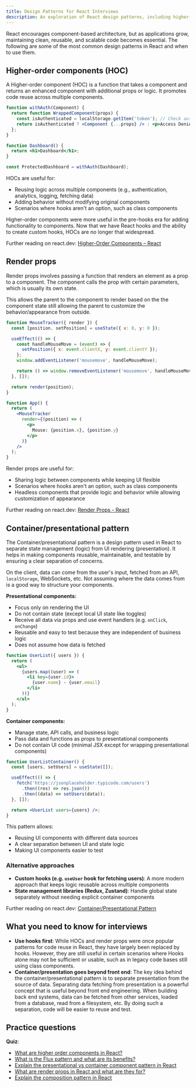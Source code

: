 ```yaml
---
title: Design Patterns for React Interviews
description: An exploration of React design patterns, including higher-order components, render props, and container/presentational patterns, to help you build clean, reusable, and scalable applications
---
```


React encourages component-based architecture, but as applications grow, maintaining clean, reusable, and scalable code becomes essential. The following are some of the most common design patterns in React and when to use them.

## Higher-order components (HOC)

A Higher-order component (HOC) is a function that takes a component and returns an enhanced component with additional props or logic. It promotes code reuse across multiple components.

```jsx
function withAuth(Component) {
  return function WrappedComponent(props) {
    const isAuthenticated = localStorage.getItem('token'); // Check auth status
    return isAuthenticated ? <Component {...props} /> : <p>Access Denied</p>;
  };
}

function Dashboard() {
  return <h1>Dashboard</h1>;
}

const ProtectedDashboard = withAuth(Dashboard);
```

HOCs are useful for:

- Reusing logic across multiple components (e.g., authentication, analytics, logging, fetching data)
- Adding behavior without modifying original components
- Scenarios where hooks aren't an option, such as class components

Higher-order components were more useful in the pre-hooks era for adding functionality to components. Now that we have React hooks and the ability to create custom hooks, HOCs are no longer that widespread.

Further reading on react.dev: [Higher-Order Components – React](https://www.patterns.dev/react/hoc-pattern/)

## Render props

Render props involves passing a function that renders an element as a prop to a component. The component calls the prop with certain parameters, which is usually its own state.

This allows the parent to the component to render based on the the component state still allowing the parent to customize the behavior/appearance from outside.

```jsx
function MouseTracker({ render }) {
  const [position, setPosition] = useState({ x: 0, y: 0 });

  useEffect(() => {
    const handleMouseMove = (event) => {
      setPosition({ x: event.clientX, y: event.clientY });
    };
    window.addEventListener('mousemove', handleMouseMove);

    return () => window.removeEventListener('mousemove', handleMouseMove);
  }, []);

  return render(position);
}

function App() {
  return (
    <MouseTracker
      render={(position) => (
        <p>
          Mouse: {position.x}, {position.y}
        </p>
      )}
    />
  );
}
```

Render props are useful for:

- Sharing logic between components while keeping UI flexible
- Scenarios where hooks aren't an option, such as class components
- Headless components that provide logic and behavior while allowing customization of appearance

Further reading on react.dev: [Render Props - React](https://www.patterns.dev/react/render-props-pattern/)

## Container/presentational pattern

The Container/presentational pattern is a design pattern used in React to separate state management (logic) from UI rendering (presentation). It helps in making components reusable, maintainable, and testable by ensuring a clear separation of concerns.

On the client, data can come from the user's input, fetched from an API, `localStorage`, WebSockets, etc. Not assuming where the data comes from is a good way to structure your components.

**Presentational components:**

- Focus only on rendering the UI
- Do not contain state (except local UI state like toggles)
- Receive all data via props and use event handlers (e.g. `onClick`, `onChange`)
- Reusable and easy to test because they are independent of business logic
- Does not assume how data is fetched

```jsx
function UserList({ users }) {
  return (
    <ul>
      {users.map((user) => (
        <li key={user.id}>
          {user.name} - {user.email}
        </li>
      ))}
    </ul>
  );
}
```

**Container components:**

- Manage state, API calls, and business logic
- Pass data and functions as props to presentational components
- Do not contain UI code (minimal JSX except for wrapping presentational components)

```jsx
function UserListContainer() {
  const [users, setUsers] = useState([]);

  useEffect(() => {
    fetch('https://jsonplaceholder.typicode.com/users')
      .then((res) => res.json())
      .then((data) => setUsers(data));
  }, []);

  return <UserList users={users} />;
}
```

This pattern allows:

- Reusing UI components with different data sources
- A clear separation between UI and state logic
- Making UI components easier to test

### Alternative approaches

- **Custom hooks (e.g. `useUser` hook for fetching users)**: A more modern approach that keeps logic reusable across multiple components
- **State management libraries (Redux, Zustand)**: Handle global state separately without needing explicit container components

Further reading on react.dev: [Container/Presentational Pattern](https://www.patterns.dev/react/presentational-container-pattern)

## What you need to know for interviews

- **Use hooks first**: While HOCs and render props were once popular patterns for code reuse in React, they have largely been replaced by hooks. However, they are still useful in certain scenarios where Hooks alone may not be sufficient or usable, such as in legacy code bases still using class components.
- **Container/presentation goes beyond front end**: The key idea behind the container/presentational pattern is to separate presentation from the source of data. Separating data fetching from presentation is a powerful concept that is useful beyond front end engineering. When building back end systems, data can be fetched from other services, loaded from a database, read from a filesystem, etc. By doing such a separation, code will be easier to reuse and test.

## Practice questions

**Quiz**:

- [What are higher order components in React?](/questions/quiz/what-are-higher-order-components-in-react?framework=react&tab=quiz)
- [What is the Flux pattern and what are its benefits?](/questions/quiz/what-is-the-flux-pattern-and-what-are-its-benefits?framework=react&tab=quiz)
- [Explain the presentational vs container component pattern in React](/questions/quiz/explain-the-presentational-vs-container-component-pattern-in-react?framework=react&tab=quiz)
- [What are render props in React and what are they for?](/questions/quiz/what-are-render-props-in-react-and-what-are-they-for?framework=react&tab=quiz)
- [Explain the composition pattern in React](/questions/quiz/explain-the-composition-pattern-in-react?framework=react&tab=quiz)
